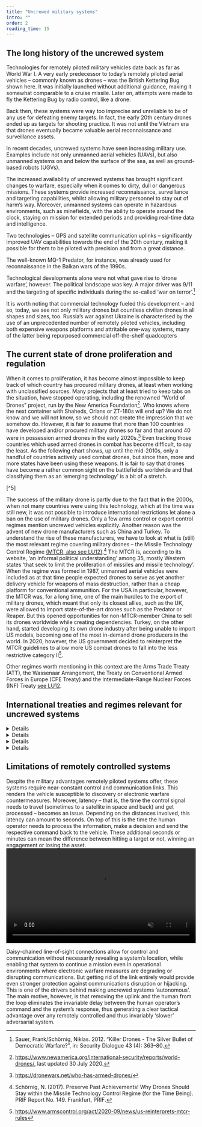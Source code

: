 ```yaml
---
title: "Uncrewed military systems"
intro: ""
order: 2
reading_time: 15
---
```


## The long history of the uncrewed system

<LectureVideo smil="/lu15/HSFK-PC_LU15-CH02_12b_250109.smil" provider="video-stream">

  Technologies for remotely piloted military vehicles date back as far as World War I. A very early predecessor to today’s remotely piloted aerial vehicles – commonly known as drones – was the British Kettering Bug shown here. It was initially launched without additional guidance, making it somewhat comparable to a cruise missile. Later on, attempts were made to fly the Kettering Bug by radio control, like a drone.
  <Figure
    size="medium"
    src="KetteringBug.jpeg"
    caption="Kettering Bug (ca. 1918)"
    credit="Wikimedia Commons/Public Domain"
    alt="Black and white photo of a double-decker drone with a propeller at the front. The drone is standing on the ground on rails."
    license=""
  ></Figure>

  Back then, these systems were way too imprecise and unreliable to be of any use for defeating enemy targets. In fact, the early 20th century drones ended up as targets for shooting practice. It was not until the Vietnam era that drones eventually became valuable aerial reconnaissance and surveillance assets.
  <Figure
    size="medium"
    src="TomCat.jpeg"
    caption="Vietnam-era drone (1969)"
    credit="Wikimedia Commons/Public Domain"
    alt="drone flies high above the ground over some clouds. The drone resembles a fighter plane. It is labelled ‘Tom Cat’ and has a grim face painted on it. The ground could be a forest. "
    license=""
  ></Figure>
  In recent decades, uncrewed systems have seen increasing military use. Examples include not only unmanned aerial vehicles (UAVs), but also unmanned systems on and below the surface of the sea, as well as ground-based robots (UGVs).

  The increased availability of uncrewed systems has brought significant changes to warfare, especially when it comes to dirty, dull or dangerous missions. These systems provide increased reconnaissance, surveillance and targeting capabilities, whilst allowing military personnel to stay out of harm’s way. Moreover, unmanned systems can operate in hazardous environments, such as minefields, with the ability to operate around the clock, staying on mission for extended periods and providing real-time data and intelligence.
  <Figure
    size="medium"
    src="robot.JPG"
    caption="US Marines testing the ‘Legged Squad Support System (LS3)’. "
    credit="US DoD/Sgt. Sarah Dietz"
    alt="A four-legged robot with a large body and rather thin legs is walking in a meadow with tall grass behind a US soldier with a backpack. It is difficult to estimate the size of the robot from this perspective. More infantrymen can be seen in the background."
    license=""
  ></Figure>
  Two technologies – GPS and satellite communication uplinks – significantly improved UAV capabilities towards the end of the 20th century, making it possible for them to be piloted with precision and from a great distance.
  <Figure
    size="medium"
    src="LU15_E1_inhalte_grafiken_18022025_LU_15_2.svg"
    caption=""
    credit="Grübelfabrik, CC BY-NC-SA"
    alt=""
    license=""
  ></Figure>

  The well-known MQ-1 Predator, for instance, was already used for reconnaissance in the Balkan wars of the 1990s.
  <Figure
    size="medium"
    src="Predator.jpeg"
    caption="Armed MQ-1 Predator (2008)"
    credit="US Air Force"
    alt="Predator drone photographed from an aircraft flying alongside. The landscape that can be seen could be a desert. In the background, a small mountain range can be seen. "
    license=""
  ></Figure>

  Technological developments alone were not what gave rise to ‘drone warfare’, however. The political landscape was key. A major driver was 9/11 and the targeting of specific individuals during the so-called ‘war on terror’.[^2]

  It is worth noting that commercial technology fueled this development – and so, today, we see not only military drones but countless civilian drones in all shapes and sizes, too. Russia’s war against Ukraine is characterised by the use of an unprecedented number of remotely piloted vehicles, including both expensive weapons platforms and attritable one-way systems, many of the latter being repurposed commercial off-the-shelf quadcopters

  <Figure
    size="medium"
    src="drone-Ukraine.jpeg"
    caption="Weaponized commercial drone in Ukraine"
    credit="www.mil.gov.ua, CC BY 4.0"
    alt="A hand holding a quadcopter drone with a granade attached to it. The main body of the drone is slightly larger than the hand holding it"
    license=""
  ></Figure>


</LectureVideo>

## The current state of drone proliferation and regulation

When it comes to proliferation, it has become almost impossible to keep track of which country has procured military drones, at least when working with unclassified sources. Many projects that at least tried to keep tabs on the situation, have stopped operating, including the renowned “World of Drones” project, run by the New America Foundation[^3].  Who knows where the next container with Shaheds, Orlans or ZT-180s will end up? We do not know and we will not know, so we should not create the impression that we somehow do. However, it is fair to assume that more than 100 countries have developed and/or procured military drones so far and that around 40 were in possession armed drones in the early 2020s.[^4] Even tracking those countries which used armed drones in combat has become difficult, to say the least. As the following chart shows, up until the mid-2010s, only a handful of countries actively used combat drones, but since then, more and more states have been using these weapons. It is fair to say that drones have become a rather common sight on the battlefields worldwide and that classifying them as an ‘emerging technology’ is a bit of a stretch.

<Figure
  size="medium"
  src="armed-drones.png"
  caption="Countries having conducted drone strikes over time"
  credit="Graphic created with the help of ChatGPT. Data: own collection, see below (Footnote #5)"
  alt="Countries having conducted drone strikes over time"
  license=""
  expandable={true}
></Figure>[^5]


The success of the military drone is partly due to the fact that in the 2000s, when not many countries were using this technology, which at the time was still new, it was not possible to introduce international restrictions let alone a ban on the use of military drones. Only a few arms control or export control regimes mention uncrewed vehicles explicitly. Another reason was the advent of new drone manufacturers such as China and Turkey. To understand the rise of these manufacturers, we have to look at what is (still) the most relevant regime covering military drones – the Missile Technology Control Regime [(MTCR, also see LU12)](/lu-12/).[^6]  The MTCR is, according to its website, ‘an informal political understanding’ among 35, mostly Western states ‘that seek to limit the proliferation of missiles and missile technology’. When the regime was formed in 1987, unmanned aerial vehicles were included as at that time people expected drones to serve as yet another delivery vehicle for weapons of mass destruction, rather than a cheap platform for conventional ammunition. For the USA in particular, however, the MTCR was, for a long time, one of the main hurdles to the export of military drones, which meant that only its closest allies, such as the UK, were allowed to import state-of-the-art drones such as the Predator or Reaper. But this opened opportunities for non-MTCR-member China to sell its drones worldwide while creating dependencies. Turkey, on the other hand, started developing its own drone industry after being unable to import US models, becoming one of the most in-demand drone producers in the world. In 2020, however, the US government decided to reinterpret the MTCR guidelines to allow more US combat drones to fall into the less restrictive category II[^7].

Other regimes worth mentioning in this context are the Arms Trade Treaty (ATT), the Wassenaar Arrangement, the Treaty on Conventional Armed Forces in Europe (CFE Treaty) and the Intermediate-Range Nuclear Forces (INF) Treaty [see LU12](/lu-12/).

## International treaties and regimes relevant for uncrewed systems

<DetailsGroup>
  <Details summary="Missile Technology Control Regime (MTCR)">

    [Missile Technology Control Regime](https://www.mtcr.info/en)

    Restricts export of missile and drone technology.

    Founded in 1987. 35 members, not a treaty, but a voluntary informal political understanding among states.

    Distinguishes between two categories:
    - _Category I_ includes rocket and unmanned aerial vehicle systems with a payload of 500 kg and above and a range of at least 300 km. Regardless of export purpose: ‘strong presumption of denial’.
    - _Category II_ includes rocket and unmanned aerial vehicle systems with a payload of below 500 kg and a range of at least 300 km. Subject to strict licensing requirements.

    Since 2020, however, the US has decided to treat UAVs with a maximum speed of less than 800 km/hr as Category II, even if all other characteristics place them in Category I. The aim of this policy change is, among other things, to ‘increase trade opportunities for US companies’,  to ‘strengthen bilateral relationships’ or to ‘bolster partner security and counterterrorism capabilities’.[^8]

    <Institution name="mctr" />

  </Details>
  <Details summary="Arms Trade Treaty  (ATT)">

    [Arms Trade Treaty](https://thearmstradetreaty.org/).

    Regulates international trade of certain conventional arms.

    Entered into force in 2014. 113 State Parties, 28 Signatories that are not yet State Parties, 54 states that have not joined.

    Covers eight categories of weapons systems, including battle tanks, armoured combat vehicles, combat aircraft, attack helicopters and warships.


    <Treaty name="att" />

  </Details>
  <Details summary="Wassenaar Arrangement">

    [Wassenaar Arrangement](https://www.wassenaar.org/) Entered into force in 1996. Voluntary arrangement comprising 42 states.

    Aim: ‘to contribute to regional and international security and stability, by promoting transparency and greater responsibility in transfers of conventional arms and dual-use goods and technologies, thus preventing destabilising accumulations’.
    ‘Participating States apply export controls to all items set forth in the List of Dual-Use Goods and Technologies and the Munitions List, with the objective of preventing unauthorized transfers or re-transfers of those items.” Specific UAVs or relevant technologies are controlled in the Arrangements Dual Use List, Category 9.


    <Institution name="wasse" />

  </Details>
  <Details summary="Intermediate-Range Nuclear Forces Treaty (INF) Treaty">

    Treaty on Elimination of Intermediate-Range and Shorter-Range Missiles between the US and USSR (INF Treaty). Entered into Force 1988.

    Eliminated all intermediate-range ballistic missiles with a range between 500 and 5,500 km.

    Ceased to be in force in 2019 after US withdrawal over alleged Russian violations.

    There was a debate on whether long-range UAVs, such as US Raptors, should be covered by the treaty.

    While the Russian position was that they should, the US position – in contrast to the MTCR understanding – made a clear distinction between UAVs and missiles and rejected the Russian interpretation.


    <Treaty name="inf" />

  </Details>
</DetailsGroup>

## Limitations of remotely controlled systems

<LectureVideo smil="/lu15/HSFK-PC_LU15-CH03_08d_240524.smil" provider="video-stream">
  Despite the military advantages remotely piloted systems offer, these systems require near-constant control and communication links. This renders the vehicle susceptible to discovery or electronic warfare countermeasures. Moreover, latency – that is, the time the control signal needs to travel (sometimes to a satellite in space and back) and get processed – becomes an issue. Depending on the distances involved, this latency can amount to seconds. On top of this is the time the human operator needs to process the information, make a decision and send the respective command back to the vehicle. These additional seconds or minutes can mean the difference between hitting a target or not, winning an engagement or losing the asset.
  <video width="100%" autoPlay loop muted playsInline controls>
    <source src="/Assets/LU15_PC03-Latency---LOOP-outputWEB---web.mp4" type="video/mp4" />
    Your browser does not support the video tag.
  </video>

  Daisy-chained line-of-sight connections allow for control and communication without necessarily revealing a system’s location, while enabling that system to continue a mission even in operational environments where electronic warfare measures are degrading or disrupting communications. But getting rid of the link entirely would provide even stronger protection against communications disruption or hijacking. This is one of the drivers behind making uncrewed systems ‘autonomous’. The main motive, however, is that removing the uplink and the human from the loop eliminates the invariable delay between the human operator’s command and the system’s response, thus generating a clear tactical advantage over any remotely controlled and thus invariably ‘slower’ adversarial system.
</LectureVideo>


[^1]: Christensen. Calyton M. 2016: The Innovators Dilemma. Harvard Business Review Press
[^2]: Sauer, Frank/Schörnig, Niklas. 2012. “Killer Drones - The Silver Bullet of Democratic Warfare?”, in: Security Dialogue 43 (4): 363–80.
[^3]: https://www.newamerica.org/international-security/reports/world-drones/, last updated 30 July 2020.
[^4]: https://dronewars.net/who-has-armed-drones/
[^5]: Based on https://dronewars.net/who-has-armed-drones/#TableB and https://www.newamerica.org/future-security/reports/world-drones/who-has-what-countries-that-have-conducted-drone-strikes. Other cases where the use is not clearly documented are Saudi Arabia (2015), Egypt (2016) and Somalia (2022). Uses by non-state actors have not been included.
[^6]: Schörnig, N. (2017). Preserve Past Achievements! Why Drones Should Stay within the Missile Technology Control Regime (for the Time Being). PRIF Report No. 149. Frankfurt, PRIF.
[^7]: https://www.armscontrol.org/act/2020-09/news/us-reinterprets-mtcr-rules
[^8]: https://2017-2021.state.gov/u-s-policy-on-the-export-of-unmanned-aerial-systems-2/
